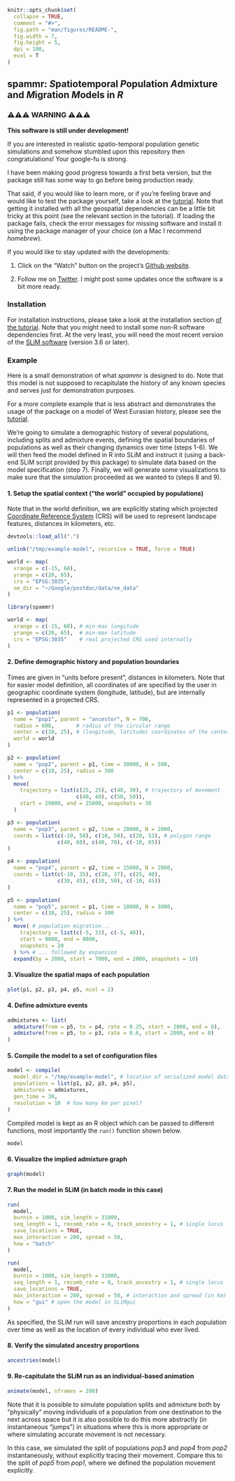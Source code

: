 <!-- README.md is generated from README.Rmd. Edit that file instead. -->

```r
knitr::opts_chunk$set(
  collapse = TRUE,
  comment = "#>",
  fig.path = "man/figures/README-",
  fig.width = 7,
  fig.height = 5,
  dpi = 100,
  eval = T
)
```

## spammr: *S*patiotemporal *P*opulation *A*dmixture and *M*igration *M*odels in *R*

### ⚠️⚠️⚠️ WARNING ⚠️⚠️⚠️

**This software is still under development!**

If you are interested in realistic spatio-temporal population genetic
simulations and somehow stumbled upon this repository then
congratulations! Your google-fu is strong.

I have been making good progress towards a first beta version, but the
package still has some way to go before being production ready.

That said, if you would like to learn more, or if you're feeling brave
and would like to test the package yourself, take a look at the
[tutorial](https://bodkan.net/spammr/articles/tutorial.html). Note
that getting it installed with all the geospatial dependencies can be
a little bit tricky at this point (see the relevant section in the
tutorial). If loading the package fails, check the error messages for
missing software and install it using the package manager of your
choice (on a Mac I recommend _homebrew_).

If you would like to stay updated with the developments:

1. Click on the "Watch" button on the project's [Github
website](https://www.github.com/bodkan/spammr).

2. Follow me on [Twitter](https://www.twitter.com/fleventy5). I might
post some updates once the software is a bit more ready.

### Installation

For installation instructions, please take a look at the installation
section [of the
tutorial](https://bodkan.net/spammr/articles/tutorial.html#installation-and-setup-1). Note
that you might need to install some non-R software dependencies
first. At the very least, you will need the most recent version of the
[SLiM software](https://messerlab.org/slim/) (version 3.6 or later).

### Example

Here is a small demonstration of what *spammr* is designed to do. Note that this model is not supposed to recapitulate the history of any known species and serves just for demonstration purposes.

For a more complete example that is less abstract and demonstrates the usage of the package on a model of West Eurasian history, please see the [tutorial](https://bodkan.net/spammr/articles/tutorial.html).

We're going to simulate a demographic history of several populations,
including splits and admixture events, defining the spatial boundaries
of populations as well as their changing dynamics over time (steps
1-6). We will then feed the model defined in R into SLiM and instruct
it (using a back-end SLiM script provided by this package) to simulate
data based on the model specification (step 7). Finally, we will
generate some visualizations to make sure that the simulation
proceeded as we wanted to (steps 8 and 9).

#### 1. Setup the spatial context ("the world" occupied by populations)

Note that in the world definition, we are explicitly stating which
projected [Coordinate Reference
System](https://en.wikipedia.org/wiki/Spatial_reference_system) (CRS)
will be used to represent landscape features, distances in kilometers,
etc.

```r
devtools::load_all(".")

unlink("/tmp/example-model", recursive = TRUE, force = TRUE)

world <- map(
  xrange = c(-15, 60),
  yrange = c(20, 65),
  crs = "EPSG:3035",
  ne_dir = "~/Google/postdoc/data/ne_data"
)
```

```r
library(spammr)

world <- map(
  xrange = c(-15, 60), # min-max longitude
  yrange = c(20, 65),  # min-max latitude
  crs = "EPSG:3035"    # real projected CRS used internally
)
```

#### 2. Define demographic history and population boundaries

Times are given in "units before present", distances in
kilometers. Note that for easier model definition, all coordinates of
are specified by the user in geographic coordinate system (longitude,
latitude), but are internally represented in a projected CRS.

```r
p1 <- population(
  name = "pop1", parent = "ancestor", N = 700,
  radius = 600,       # radius of the circular range
  center = c(10, 25), # (longitude, latitude) coordinates of the center
  world = world
)

p2 <- population(
  name = "pop2", parent = p1, time = 30000, N = 500,
  center = c(10, 25), radius = 300
) %>%
  move(
    trajectory = list(c(25, 25), c(40, 30), # trajectory of movement
                      c(40, 40), c(50, 50)),
    start = 29000, end = 25000, snapshots = 30
  )

p3 <- population(
  name = "pop3", parent = p2, time = 20000, N = 2000,
  coords = list(c(-10, 50), c(10, 50), c(20, 53), # polygon range
                c(40, 60), c(40, 70), c(-10, 65))
)

p4 <- population(
  name = "pop4", parent = p2, time = 15000, N = 2000,
  coords = list(c(-10, 35), c(20, 37), c(25, 40),
                c(30, 45), c(10, 50), c(-10, 45))
)

p5 <- population(
  name = "pop5", parent = p1, time = 10000, N = 3000,
  center = c(10, 25), radius = 300
) %>%
  move( # population migration...
    trajectory = list(c(-5, 33), c(-5, 40)),
    start = 9000, end = 8000,
    snapshots = 20
  ) %>% # ... followed by expansion
  expand(by = 2000, start = 7000, end = 2000, snapshots = 10)
```

#### 3. Visualize the spatial maps of each population

```r
plot(p1, p2, p3, p4, p5, ncol = 2)
```

#### 4. Define admixture events

```r
admixtures <- list(
  admixture(from = p5, to = p4, rate = 0.25, start = 2000, end = 0),
  admixture(from = p5, to = p3, rate = 0.6, start = 2000, end = 0)
)
```

#### 5. Compile the model to a set of configuration files

```r
model <- compile(
  model_dir = "/tmp/example-model", # location of serialized model data
  populations = list(p1, p2, p3, p4, p5),
  admixtures = admixtures,
  gen_time = 30,
  resolution = 10  # how many km per pixel?
)
```

Compiled model is kept as an R object which can be passed to different
functions, most importantly the `run()` function shown below.

```r
model
```

#### 6. Visualize the implied admixture graph

```r
graph(model)
```

#### 7. Run the model in SLiM (in batch mode in this case)

```r
run(
  model,
  burnin = 1000, sim_length = 31000,
  seq_length = 1, recomb_rate = 0, track_ancestry = 1, # single locus
  save_locations = TRUE,
  max_interaction = 200, spread = 50,
  how = "batch"
)
```

```r
run(
  model,
  burnin = 1000, sim_length = 31000,
  seq_length = 1, recomb_rate = 0, track_ancestry = 1, # single locus
  save_locations = TRUE,
  max_interaction = 200, spread = 50, # interaction and spread (in km)
  how = "gui" # open the model in SLiMgui
)
```

As specified, the SLiM run will save ancestry proportions in each
population over time as well as the location of every individual who
ever lived.

#### 8. Verify the simulated ancestry proportions

```r
ancestries(model)
```

#### 9. Re-capitulate the SLiM run as an individual-based animation

```r
animate(model, nframes = 200)
```

Note that it is possible to simulate population splits and admixture
both by "physically" moving individuals of a population from one
destination to the next across space but it is also possible to do
this more abstractly (in instantaneous "jumps") in situations where
this is more appropriate or where simulating accurate movement is not
necessary.

In this case, we simulated the split of populations _pop3_ and _pop4_
from _pop2_ instantaneously, without explicitly tracing their
movement. Compare this to the split of _pop5_ from _pop1_, where we
defined the population movement explicitly.

